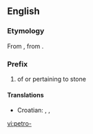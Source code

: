 ==English==

===Etymology===
From {{etyl|la}} {{term|petra|lang=la||stone, rock}}, from {{etyl|grc}} {{term|sc=polytonic|πέτρα|tr=pétra|lang=grc||stone, rock}}.

===Prefix===
{{infl|en|prefix}}

# of or pertaining to stone

====Translations====
{{trans-top|of or pertaining to stone}}
* Croatian: {{t|hr|petr-}}, {{t|hr|petri-}}, {{t|hr|petro-}}
{{trans-mid}}
{{trans-bottom}}

[[vi:petro-]]